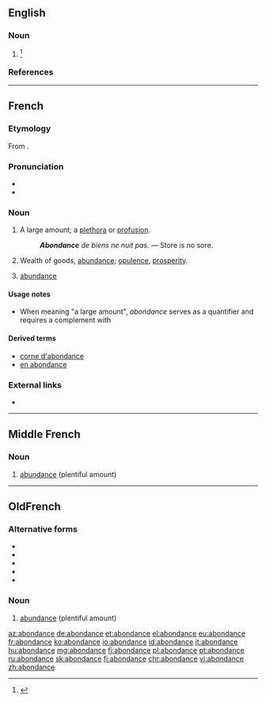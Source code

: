 ==English==

===Noun===
{{en-noun}}

# {{context|card games|lang=en}} {{alternative form of|abundance|lang=en}}<ref>{{R:SOED5|page=6}}</ref>

===References===
<references/>

----

==French==

===Etymology===
From {{etyl|la|fr}} {{m|fr|abundantia}}.

===Pronunciation===
* {{audio|Fr-abondance.ogg|Audio|lang=fr}}
* {{audio|Fr-Paris--abondance.ogg|Audio (Paris)|lang=fr}}

===Noun===
{{fr-noun|f}}

# A large amount; a [[plethora]] or [[profusion]].
#: '''''Abondance''' de biens ne nuit pas.'' — Store is no sore.
# Wealth of goods, [[abundance]]; [[opulence]], [[prosperity]].
# {{context|sciences|lang=fr}} [[abundance]]

====Usage notes====
* When meaning "a large amount", ''abondance'' serves as a quantifier and requires a complement with {{m|fr|de}}

====Derived terms====
* [[corne d'abondance]]
* [[en abondance]]

===External links===
* {{R:TLFi}}

----

==Middle French==

===Noun===
{{frm-noun|f}}

# [[abundance]] (plentiful amount)

----

==OldFrench==

===Alternative forms===
* {{l|fro|abondanche}}
* {{l|fro|abundance}}
* {{l|fro|habondanche}}
* {{l|fro|habundanche}}
* {{l|fro|habundance}}

===Noun===
{{fro-noun|f}}

# [[abundance]] (plentiful amount)

[[az:abondance]]
[[de:abondance]]
[[et:abondance]]
[[el:abondance]]
[[eu:abondance]]
[[fr:abondance]]
[[ko:abondance]]
[[io:abondance]]
[[id:abondance]]
[[it:abondance]]
[[hu:abondance]]
[[mg:abondance]]
[[fj:abondance]]
[[pl:abondance]]
[[pt:abondance]]
[[ru:abondance]]
[[sk:abondance]]
[[fi:abondance]]
[[chr:abondance]]
[[vi:abondance]]
[[zh:abondance]]